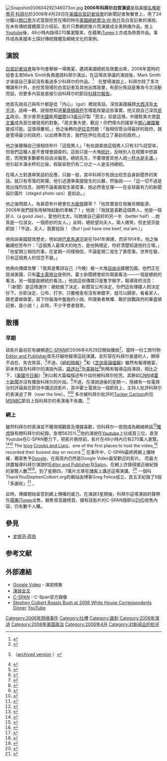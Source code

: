 {{noteTA
|1=zh-cn:福斯电视;zh-hk:霍士電視;zh-tw:福士電視;
|2=zh-cn:科尔伯特;zh-hk:科拜爾;zh-tw:荷伯;
|3=zh-hans:斯蒂芬·科拜尔;zh-hk:史提芬·科拜爾;zh-tw:史蒂芬·柯貝爾;
}}
[[File:Snapshot200604292346073on.jpg|thumb]]
'''2006年科拜尔白宫演说'''是指美國[[名嘴|名嘴]][[斯蒂芬·科拜尔|斯蒂芬·科拜尔]]於2006年4月29日在[[美國|美國]][[白宮記者協會|白宮記者協會]]的新聞記者聚餐會上，用了24分鐘以[[脫口秀|脫口秀]]方式當面挖苦在場的時任[[美國總統|美國總統]][[喬治·W·布什|喬治·W·布什]]及白宮記者的演說。在未有傳統媒體廣泛介紹前，影片只靠網民推介而演變成全美熱播作品，放上[[Youtube|Youtube]]後，48小時內錄得270萬瀏覽率，在蘋果[[iTunes|iTunes]]上亦成為熱賣作品，事件成為美國本土探討傳統媒體及網絡文化的案例。

== 演說 ==
[[白宮記者協會|白宮記者協會]]每年均會舉辦一場晚宴，邀請美國總統及政要出席，2006年當時的協會主席Mark Smith負責邀請科拜尔演出，在這場具爭議的演說後，Mark Smith才承諾自己事前沒有看過多少科拜尔的作品。<ref>{{cite web|url=http://nymag.com/news/politics/22322/index3.html|accessdate=2006-11-21|title=Stephen Colbert Has America by the Ballots|date=2006-10-16|publisher=[[New_York_Magazine|New York Magazine]]|archive-date=2020-10-24|archive-url=https://web.archive.org/web/20201024123312/https://nymag.com/news/politics/22322/index3.html|dead-url=no}}</ref>　在整場演說上，科拜尔除了多次嘲諷布什外，亦挖苦現場的白宮記者及其他出席政要，有部分笑話是專為今次活動而設，但更多內容是直接引自科拜尔的節目[[科拜尔報告|科拜尔報告]]。

他首先說自己與布什都是從「内心」（gut）裡說真話，深信美國橫跨[[大西洋|大西洋]]及[[太平洋|太平洋]]，話峰一轉，說很想知道[[美國聯邦政府|華盛頓政府]]怎樣能改變這些事實。他又說自己深信[[民主|民主]]政治，至少直至[[中國|中國]]能用[[塑膠|塑膠]]以3[[美元|美元]]印製「民主」前是這樣。中國駐美大使[[周文重|周文重]]成為首位被發炮的對象。「周文重大使，歡迎！你們偉大的國家令[[開心樂園餐|開心樂園餐]]變成可能。這值得慶祝。」他之後轉向[[伊拉克|伊拉克]]問題：「我相信管治得最好的政府，就是管得最少的政府，以此標準而言，我們在伊拉克成立了美妙的政府。」

他之後聲稱自己很相信布什「這個男人」「有些調查說這個男人只有32%認受率，但我們這種人是不會理會調查的。這些只是一大堆[[統計|統計]]，反映別人在現實中想甚麼，而現實多數都有自由派偏見。總統先生，不要理會其他人說[[一杯水是半滿|一杯水是半滿]]。」他引起半滿水杯的比喻，假裝安慰仍有二分之一人是支持總統。

在場人士對連串笑話的反應，只屬一般，其中科拜尔有說出挖苦自身新聞界的笑話，就只有零落的笑聲。他引述連串美國發生的災難，然後說——「這一切不過是發出強烈信息，說明不論美國發生甚麼事，她必然會反彈——在全球最有力的新聞設計圖片（staged photo ops）是如此。」

他之後問眾人，為甚麼布什總會在[[大衛營|大衛營]]鏟草？「他其實是在發展另類能源，2008年我們就有用植物起動的車輛了！」他說：「我就是喜歡這個男人，他是一個好人（a good Joe），愛他的太太，叫她做自己最好的另一半（better half）...她真是一位淑女、一個奇妙的女人。」此時，總統望向夫人，兩人微笑，但史提芬旋即說：「不過，夫人，我要投訴！（But I just have one beef, ma'am.）」　

他投訴美國竄改歷史，例如說[[巴拿馬運河|巴拿馬運河]]是在1941年興建，而非1914年。他之後繼續挖苦布什：「這個男人最偉大的地方，是他夠穩定，你好清楚知道他的立場。」「他星期三相信的事，在星期一同樣相信，不論星期二發生了甚麼事。世界在變，只有這個男人的信念不變。」

他再向傳媒攻擊：「我真是驚訝自己（今晚）被一大堆[[自由派|自由派]]媒體包圍，他們正在毀滅美國，只有[[霍士電視台|霍士電視台]]是例外。霍士新聞總會給你兩面看法——一個是總統的看法，另一個是副總統的看法。」他說這些傳媒只是隻字搬字，報導政府消息：「（新聞）是這樣運作：總統做了決定，新聞官公布決定，你們這些傳媒人把決定抄下。亦即決定，公布，打字。只要檢查有沒有串錯字，就可以歸家，看看家人，跟老婆做做愛，寫下你腦海中盤旋的小說。所謂勇者無懼、敢於挑戰政府的華盛頓記者，是小說！」此時，不少予會者發笑。

== 散播 ==
=== 早期 ===
該影片最初在有線頻道[[C-SPAN|C-SPAN]]於2006年4月29日開始播放<ref name="media-matters-2006.05.01">{{cite news |url=http://mediamatters.org/items/200605010005 |publisher=[[Media_Matters_for_America|Media Matters]] |title=Media touted Bush's routine at Correspondents' dinner, ignored Colbert's skewering |date=2006年5月1日 |accessdate=2006-05-07 |first=Josh |last=Kalven |archive-url=https://web.archive.org/web/20060516001631/http://mediamatters.org/items/200605010005 |archive-date=2006年5月16日 |dead-url=yes }}</ref>，當時一份工商刊物[[Editor_and_Publisher|Editor and Publisher]]首先仔細地報導這段演講，並形容在科拜尔身邊的人，顯得不自在、失去笑容，<ref name="editor-and-publisher-2006.04.29">{{cite news |author=E&P Staff |title=Colbert Lampoons Bush at White House Correspondents Dinner — President Not Amused? |publisher=[[Editor_and_Publisher|Editor and Publisher]] |date=April 29, 2006 |url=http://www.editorandpublisher.com/eandp/news/article_display.jsp?vnu_content_id=1002425363 |accessdate=2006-05-07 |archive-date=2006-05-31 |archive-url=https://web.archive.org/web/20060531012834/http://www.editorandpublisher.com/eandp/news/article_display.jsp?vnu_content_id=1002425363 |dead-url=no }}（[http://www.banderasnews.com/0605/wr-colbert.htm archived version] {{Wayback|url=http://www.banderasnews.com/0605/wr-colbert.htm |date=20060824162309 }}）</ref>不過，《[[紐約時報|紐約時報]]》<ref>{{cite news |url=http://www.nytimes.com/2006/05/01/washington/01letter.html |accessdate=2006-06-06 |publisher=[[New_York_Times|New York Times]] |title=A New Set of Bush Twins Appear at Annual Correspondents' Dinner |first=Elisabeth |last=Bumiller |date=2006-05-01 |archive-date=2019-11-03 |archive-url=https://web.archive.org/web/20191103124919/https://www.nytimes.com/2006/05/01/washington/01letter.html |dead-url=no }}</ref>和《[[芝加哥論壇報|芝加哥論壇報]]》雖然有報導晚宴，卻未有提及科拜尔的演說內容。[[路透社|路透社]]<ref>{{cite news |url=http://today.reuters.com/news/articlenews.aspx?type=topNews&storyid=2006-04-30T063244Z_01_N30391840_RTRUKOC_0_US-BUSH-CORRESPONDENTS.xml |accessdate=2006-05-08 |publisher=[[Reuters|Reuters]] |first=Lisa |last=Lambert |title=Bush skewers self at correspondents' dinner |deadurl=yes |archiveurl=http://arquivo.pt/wayback/20090706225107/http://today.reuters.com/news/articlenews.aspx?type=topNews&storyid=2006-04-30T063244Z_01_N30391840_RTRUKOC_0_US-BUSH-CORRESPONDENTS.xml |archivedate=2009-07-06 }}</ref>及[[美聯社|美聯社]]<ref name="ap-2006.04.30">{{cite news|url=http://www.washingtonpost.com/wp-dyn/content/article/2006/04/30/AR2006043000147.html|accessdate=2006-06-03|publisher=[[美国联合通讯社|美国联合通讯社]]|first=Elizabeth|last=White|title=Bush Plays Straight Man to His Lookalike|date=2006-04-30|archive-date=2012-10-25|archive-url=https://web.archive.org/web/20121025013624/http://www.washingtonpost.com/wp-dyn/content/article/2006/04/30/AR2006043000147.html|dead-url=no}}</ref>則略有報導這段演說，相比之下，《[[美國今日報|美國今日報]]》<ref>{{cite news|url=http://www.usatoday.com/life/people/2006-04-30-bush-dinner_x.htm?POE=LIFISVA|accessdate=2006-05-08|publisher=[[今日美國|今日美國]]|first=Ann|last=Oldenburg|title=Bush, Celebrities Attend Press Corps Dinner|date=2006-04-30|archive-date=2011-06-29|archive-url=https://web.archive.org/web/20110629113154/http://www.usatoday.com/life/people/2006-04-30-bush-dinner_x.htm?POE=LIFISVA|dead-url=no}}</ref>則以較大篇幅描述布什如何被科拜尔挖苦。其餘如[[CNN|CNN]]或[[霍士新聞|霍士新聞]]亦沒有播放科拜尔的片段。<ref>{{cite news|url=http://www.newshounds.us/2006/04/30/mainstream_media_stephen_stephen_who.php|accessdate=2006-05-07|publisher=[[Newshounds|Newshounds]]|title=Mainstream Media: Stephen? Stephen Who?|first=Marie|last=Therese|date=2006年4月30日|archive-url=https://web.archive.org/web/20060707210232/http://www.newshounds.us/2006/04/30/mainstream_media_stephen_stephen_who.php|archive-date=2006年7月7日|dead-url=yes}}</ref>不過，在演說過後的星期一，陸續有一些電視台的評論員在節目中講述該影片，其中霍士電視台一個節目上，主持人批評科拜尔的表演過了界（over the line）。<ref>{{cite news|url=http://www.foxnews.com/story/0,2933,193775,00.html|first=Steve|last=Doocy|title=White House Correspondents Dinner: Hobnobbing With the Stars|accessdate=2006-05-31|date=2006年5月1日|publisher=[[Fox_News|Fox News]]|archive-url=https://web.archive.org/web/20060522211010/http://www.foxnews.com/story/0,2933,193775,00.html|archive-date=2006-05-22|dead-url=yes}}</ref><ref>{{cite web |url=http://thinkprogress.org/2006/05/01/colbert-fox/ |author=Nico |title=Fox News Slams Colbert: 'Inappropriate,' 'Over the Line,' 'Not Very Funny' |accessdate=2006-05-31 |date=2006年5月1日 |publisher=Think Progress |archive-url=https://web.archive.org/web/20060519174117/http://thinkprogress.org/2006/05/01/colbert-fox/ |archive-date=2006年5月19日 |dead-url=yes }}</ref> 多次被科拜尔批評的[[Tucker_Carlson|Tucker Carlson]]則在[[MSNBC|MSNBC]]節目上指科拜尔的表演毫不有趣。<ref>{{cite web |url=http://www.youtube.com/watch?v=in3ZMJZPpEM |title=Tucker Carlson's reaction to Colbert |format=[[YouTube|YouTube]] |publisher=[[MSNBC|MSNBC]] |accessdate=2006-11-22 |archive-date=2018-04-13 |archive-url=https://web.archive.org/web/20180413091538/https://www.youtube.com/watch?v=in3ZMJZPpEM&search=colbert%20white%20house |dead-url=no }}</ref>

=== 網上 ===
雖然科拜尔的表演並不獲現場觀眾及傳媒喜歡，但科拜尔一夜間成為網絡熱話<ref name="cnet">{{cite news |url=http://news.com.com/2061-10802_3-6068398.html |accessdate=2006-05-08 |title=Video of Presidential roast attracts big Web audience |first=Greg |last=Sandoval |publisher=news.com ([[CNET|CNET]]) |archiveurl=https://archive.is/20130102135824/http://news.cnet.com/8301-10784_3-6068398-7.html |archivedate=2013-01-02 |deadurl=yes }}</ref>[[雅虎|雅虎]]錄有關科拜尔的紀錄，急增5625%<ref>{{cite web |url=http://buzz.yahoo.com/buzzlog/7693/mocking-the-main-man |title=Mocking the Main Man? |date=2006-05-06 |accessdate=2006-06-06 |publisher=[[Buzz_Log|Buzz Log]] |deadurl=yes |archiveurl=https://web.archive.org/web/20060618023739/http://buzz.yahoo.com/buzzlog/7693/mocking-the-main-man |archivedate=2006-06-18 }}</ref>他的演說在[[Youtube|Youtube]]上佔成首三位，直至Youtube在C-SPAN壓力下，把影片刪除前，影片在48小時內已有270萬人瀏覽。<ref name="espat">{{cite news|url=http://www.nytimes.com/2006/05/08/technology/08colbert.html|accessdate=2006-05-07|title=A Comedian's Riff on Bush Prompts an E-Spat|first=Noam|last=Cohen|date=2006年5月8日|publisher=[[New_York_Times|New York Times]]|archive-date=2020-11-21|archive-url=https://web.archive.org/web/20201121024823/https://www.nytimes.com/2006/05/08/technology/08colbert.html|dead-url=no}}</ref><ref>{{cite news |url=http://www.foxnews.com/story/0,2933,194775,00.html |title=C-SPAN Wants Web Sites to Pull Colbert's White House Routine |author=[[美国联合通讯社|美国联合通讯社]] |publisher=[[Fox_News|Fox News]] |date=2006年5月9日 |accessdate=2006-11-21 |archive-url=https://web.archive.org/web/20061217192303/http://www.foxnews.com/story/0,2933,194775,00.html |archive-date=2006-12-17 |dead-url=yes }}</ref> The [[blog|blog]] [[Crooks_and_Liars|Crooks and Liars]]，one of the first places to host the video,<ref name="crooksandliars-2006-04-29">{{cite web |date=2006-04-29 |title=Colbert Does the White House Correspondents' dinner: Was he snubbed? |url=http://www.crooksandliars.com/2006/04/29.html#a8104 |accessdate=2006-05-08 |publisher=[[Crooks_and_Liars|Crooks and Liars]] |first=John |last=Amato |deadurl=yes |archiveurl=https://web.archive.org/web/20060516094726/http://www.crooksandliars.com/2006/04/29.html#a8104 |archivedate=2006-05-16 }}</ref> recorded their busiest day on record.<ref>{{cite web |date=2006-05-01 |title=Late Night Open Thread |url=http://www.crooksandliars.com/2006/05/01.html#a8130 |accessdate=2006-05-29 |publisher=[[Crooks_and_Liars|Crooks and Liars]] |first=John |last=Amato |deadurl=yes |archiveurl=https://web.archive.org/web/20060525083122/http://www.crooksandliars.com/2006/05/01.html#a8130 |archivedate=2006-05-25 }}</ref> 在事件中，C-SPAN最終將網上播映權，獨家售予[[Google|Google]]，在兩周內仍然是Google Video最受歡迎的影片。<!--ref name="nytimes-2006.05.22" /-->而最大詳盡報導科拜尔演說的[[Editor_and_Publisher|Editor and Publisher]]及[[Salon.com|Salon]]，在網上亦錄得接近破紀錄的瀏覽人數<ref>{{cite news|url=http://www.editorandpublisher.com/eandp/news/article_display.jsp?vnu_content_id=1002426165|accessdate=2006-05-07|publisher=[[Editor_and_Publisher|Editor and Publisher]]|title=TUESDAY'S LETTERS: Colbert Offensive, Colbert Mediocre, Colbert a Hero, Colbert Vicious, Colbert Brave|author=E&P Staff|archive-date=2008-12-26|archive-url=https://web.archive.org/web/20081226025952/http://www.editorandpublisher.com/eandp/news/article_display.jsp?vnu_content_id=1002426165|dead-url=no}}</ref><ref>{{cite news |url=http://www.salon.com/opinion/feature/2006/05/03/correspondents/index_np.html |accessdate=2006-05-07 |title=Making Colbert go away |first=Joan |last=Walsh |publisher=[[Salon.com|Salon.com]] |date=2006-05-03 |deadurl=yes |archiveurl=https://web.archive.org/web/20060615012007/http://www.salon.com/opinion/feature/2006/05/03/correspondents/index_np.html |archivedate=2006-06-15 }}</ref>。到了星期四，7萬片文章在[[博客|博客]]上講述這場演講。<ref name="blogs">{{cite news |url=http://msnbc.msn.com/id/12634554/ |accessdate=2006-05-07 |title=Blogs grow in numbers, power and influence |first=Dawn |last=Fratangelo |publisher=[[MSNBC|MSNBC]] |archive-date=2013-01-23 |archive-url=https://web.archive.org/web/20130123164929/http://www.msnbc.msn.com/id/12634554/ |dead-url=no }}</ref> 一個叫ThankYouStephenColbert.org的網站由博客Greg Felice成立，首五天紀錄了5個「多謝狀」<ref>{{cite web|url=http://thankyoustephencolbert.org|accessdate=2006-05-05|title=Thank You Stephen Colbert|archive-date=2020-11-09|archive-url=https://web.archive.org/web/20201109043046/http://thankyoustephencolbert.org/|dead-url=no}}</ref> 。

此時，傳媒開始留意到網上傳播的威力。在演說3星期後，科拜尔這場演說的聲帶在[[蘋果公司|蘋果]][[iTunes|iTunes]]出售，銷售曾高踞榜首。擁有該影片的C-SPAN隨即以[[DVD|DVD]]發售內容，仍有數千人購。<!--ref name="nytimes-2006.05.22" /-->

== 參見 ==
* [[史提芬·荷伯|史提芬·荷伯]]

== 参考文献 ==
{{reflist|30em}}

== 外部連結 ==
* [http://video.google.com/videoplay?docid=-869183917758574879 Google Video]{{Wayback|url=http://video.google.com/videoplay?docid=-869183917758574879 |date=20121029131002 }} - 演說視象
* [https://web.archive.org/web/20061120233619/http://www.commondreams.org/views06/0501-30.htm 演說全文]
* [http://video.c-span.org/60days/wh042906_colbert.rm C-SPAN]{{dead link|date=十一月 2017 |bot=InternetArchiveBot }} - C-Span官方錄像
* [https://www.youtube.com/watch?v=2X93u3anTco Stephen Colbert Roasts Bush at 2006 White House Correspondents Dinner]{{Wayback|url=https://www.youtube.com/watch?v=2X93u3anTco |date=20201129122610 }} [[YouTube|YouTube]]

[[Category:2006年网络事件|Category:2006年网络事件]]
[[Category:吐槽|Category:吐槽]]
[[Category:諷刺|Category:諷刺]]
[[Category:2006年演讲|Category:2006年演讲]]
[[Category:2006年美国政治|Category:2006年美国政治]]
[[Category:2006年4月|Category:2006年4月]]
[[Category:对新闻业的批评|Category:对新闻业的批评]]